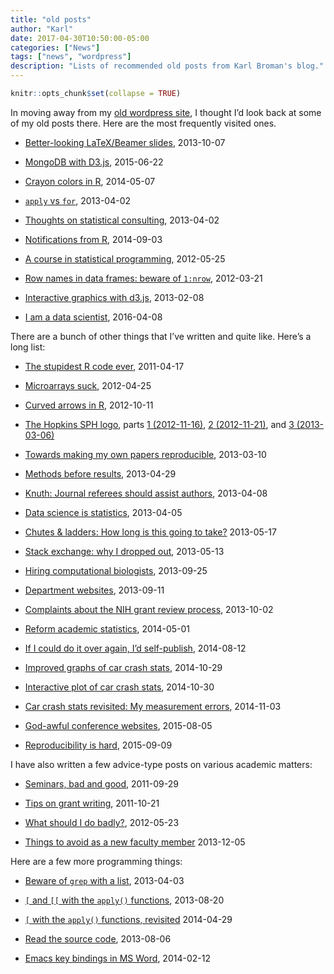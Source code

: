 ```yaml
---
title: "old posts"
author: "Karl"
date: 2017-04-30T10:50:00-05:00
categories: ["News"]
tags: ["news", "wordpress"]
description: "Lists of recommended old posts from Karl Broman's blog."
---
```


```r
knitr::opts_chunk$set(collapse = TRUE)
```

In moving away from my
[old wordpress site](https://kbroman.org/blog/), I thought I'd
look back at some of my old posts there. Here are the most frequently
visited ones.

- [Better-looking LaTeX/Beamer slides](https://kbroman.org/blog/2013/10/07/better-looking-latexbeamer-slides/),
  2013-10-07

- [MongoDB with D3.js](https://kbroman.org/blog/2015/06/22/mongodb-with-d3-js/),
  2015-06-22

- [Crayon colors in R](https://kbroman.org/blog/2014/05/07/crayon-colors-in-r/),
  2014-05-07

- [`apply` vs `for`](https://kbroman.org/blog/2013/04/02/apply-vs-for/),
  2013-04-02

- [Thoughts on statistical consulting](https://kbroman.org/blog/2013/04/02/thoughts-on-statistical-consulting/),
  2013-04-02

- [Notifications from R](https://kbroman.org/blog/2014/09/03/notifications-from-r/),
  2014-09-03

- [A course in statistical programming](https://kbroman.org/blog/2012/05/25/a-course-in-statistical-programming/),
  2012-05-25

- [Row names in data frames: beware of `1:nrow`](https://kbroman.org/blog/2012/03/21/row-names-in-data-frames-beware-of-1nrow/),
  2012-03-21

- [Interactive graphics with d3.js](https://kbroman.org/blog/2013/02/08/interactive-graphics-with-d3-js/),
  2013-02-08

- [I am a data scientist](https://kbroman.org/blog/2016/04/08/i-am-a-data-scientist/),
  2016-04-08


There are a bunch of other things that I've written and quite like.
Here's a long list:

- [The stupidest R code ever](https://kbroman.org/blog/2011/08/17/the-stupidest-r-code-ever/),
  2011-04-17

- [Microarrays suck](https://kbroman.org/blog/2012/04/25/microarrays-suck/),
  2012-04-25

- [Curved arrows in R](https://kbroman.org/blog/2012/10/11/curved-arrows-in-r/),
  2012-10-11

- [The Hopkins SPH
  logo](https://kbroman.org/blog/2012/11/16/the-hopkins-sph-logo-part-1/),
  parts [1 (2012-11-16)](https://kbroman.org/blog/2012/11/16/the-hopkins-sph-logo-part-1/),
  [2 (2012-11-21)](https://kbroman.org/blog/2012/11/21/the-hopkins-sph-logo-part-2/),
  and
  [3 (2013-03-06)](https://kbroman.org/blog/2013/03/06/the-hopkins-sph-logo-part-3-karls-revenge/)

- [Towards making my own papers reproducible](https://kbroman.org/blog/2013/03/10/towards-making-my-own-papers-reproducible/),
  2013-03-10

- [Methods before results](https://kbroman.org/blog/2013/04/29/methods-before-results/),
  2013-04-29

- [Knuth: Journal referees should assist authors](https://kbroman.org/blog/2013/04/08/knuth-journal-referees-should-assist-authors/),
  2013-04-08

- [Data science is statistics](https://kbroman.org/blog/2013/04/05/data-science-is-statistics/),
  2013-04-05

- [Chutes & ladders: How long is this going to take?](https://kbroman.org/blog/2013/05/17/chutes-ladders-how-long-is-this-going-to-take/)
  2013-05-17

- [Stack exchange: why I dropped out](https://kbroman.org/blog/2013/05/13/stack-exchange-why-i-dropped-out/),
  2013-05-13

- [Hiring computational biologists](https://kbroman.org/blog/2013/09/25/hiring-computational-biologists/),
  2013-09-25

- [Department websites](https://kbroman.org/blog/2013/09/11/department-websites/),
  2013-09-11

- [Complaints about the NIH grant review process](https://kbroman.org/blog/2013/10/02/complaints-about-the-nih-grant-review-process/),
  2013-10-02

- [Reform academic statistics](https://kbroman.org/blog/2014/05/01/reform-academic-statistics/),
  2014-05-01

- [If I could do it over again, I'd self-publish](https://kbroman.org/blog/2014/08/12/if-i-could-do-it-over-again-id-self-publish/),
  2014-08-12

- [Improved graphs of car crash stats](https://kbroman.org/blog/2014/10/29/improved-graphs-of-car-crash-stats/),
  2014-10-29

- [Interactive plot of car crash stats](https://kbroman.org/blog/2014/10/30/interactive-plot-of-car-crash-stats/),
  2014-10-30

- [Car crash stats revisited: My measurement errors](https://kbroman.org/blog/2014/11/03/car-crash-stats-revisited-my-measurement-errors/),
  2014-11-03

- [God-awful conference websites](https://kbroman.org/blog/2015/08/05/god-awful-conference-web-sites/),
  2015-08-05

- [Reproducibility is hard](https://kbroman.org/blog/2015/09/09/reproducibility-is-hard/),
  2015-09-09


I have also written a few advice-type posts on
various academic matters:

- [Seminars, bad and good](https://kbroman.org/blog/2011/09/29/seminars-bad-and-good/),
  2011-09-29

- [Tips on grant writing](https://kbroman.org/blog/2011/10/21/grant-writing/),
  2011-10-21

- [What should I do badly?](https://kbroman.org/blog/2012/05/23/what-should-i-do-badly/),
  2012-05-23

- [Things to avoid as a new faculty member](https://kbroman.org/blog/2013/12/05/things-to-avoid-as-a-new-faculty-member/)
  2013-12-05



Here are a few more programming things:

- [Beware of `grep` with a list](https://kbroman.org/blog/2013/04/03/beware-of-grep-with-a-list/),
  2013-04-03

- [`[` and `[[` with the `apply()` functions](https://kbroman.org/blog/2013/08/20/and-with-the-apply-functions/),
  2013-08-20

- [`[` with the `apply()` functions, revisited](https://kbroman.org/blog/2014/04/29/with-the-apply-functions-revisited/)
  2014-04-29

- [Read the source code](https://kbroman.org/blog/2013/08/06/read-the-source-code/),
  2013-08-06

- [Emacs key bindings in MS Word](https://kbroman.org/blog/2014/02/12/emacs-key-bindings-in-ms-word/),
  2014-02-12
